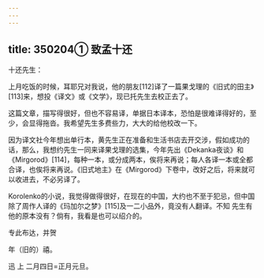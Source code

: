 ```yaml
---
---
---
```

title: 350204① 致孟十还
---




十还先生：

上月吃饭的时候，耳耶兄对我说，他的朋友[112]译了一篇果戈理的《旧式的田主》[113]来，想投《译文》或《文学》，现已托先生去校正去了。

这篇文章，描写得很好，但也不容易译，单据日本译本，恐怕是很难译得好的，至少，会显得拖沓。我希望先生多费些力，大大的给他校改一下。

因为译文社今年想出单行本，黄先生正在准备和生活书店去开交涉，假如成功的话，那么，我想约先生一同来译果戈理的选集，今年先出《Dekanka夜谈》和《Mirgorod》[114]，每种一本，或分成两本，俟将来再说；每人各译一本或全都合译，也俟将来再说。《旧式地主》在《Mirgorod》下卷中，改好之后，将来就可以收进去，不必另译了。

Korolenko的小说，我觉得做得很好，在现在的中国，大约也不至于犯忌，但中国除了周作人译的《玛加尔之梦》[115]及一二小品外，竟没有人翻译。不知 先生有他的原本没有？倘有，我看是也可以绍介的。

专此布达，并贺

年（旧的）禧。

迅 上 二月四日=正月元旦。